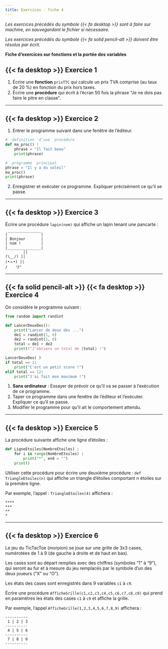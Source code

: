 ---
title: Exercices - fiche 4
---


_Les exercices précédés du symbole {{< fa desktop >}}  sont à faire sur machine, en sauvegardant le fichier si nécessaire._

_Les exercices précédés du symbole {{< fa solid pencil-alt >}} doivent être résolus par écrit._

**Fiche d'exercices sur fonctions et la portée des variables**

## {{< fa desktop >}}  Exercice 1

1. Écrire une **fonction** `prixTTC` qui calcule un prix TVA comprise (au taux de 20 %) en fonction du prix hors taxes.
2. Écrire une **procédure** qui écrit à l’écran 50 fois la phrase "Je ne dois pas faire le pitre en classe".

--------------------------------

## {{< fa desktop >}}  Exercice 2

1. Entrer le programme suivant dans une fenêtre de l’éditeur.

````py
#  definition  d’une  procédure
def ma_proc() :
    phrase = "Il fait beau" 
    print(phrase)

#  programme  principal 
phrase = "Il y a du soleil" 
ma_proc() 
print(phrase)
````
2.  Enregistrer et exécuter ce programme. Expliquer précisément ce qu’il se passe.

----------------------------------

## {{< fa desktop >}}  Exercice 3

Écrire une procédure `lapin(nom)` qui affiche un lapin tenant une pancarte :

````pycon
|￣￣￣￣￣￣￣￣￣|
| Bonjour       |
| nom !         |       
|_______________|
        ||
(\__/) ||
(•ㅅ•) || 
/ 　 づ"
````

-------------------------------------------------------

## {{< fa solid pencil-alt >}} {{< fa desktop >}}  Exercice 4

On considère le programme suivant :

````py
from random import randint

def LancerDeuxDes(): 
    print("Lancer de deux dés ...")
    de1 = randint(1, 6)
    de2 = randint(1, 6)
    total = de1 + de2
    print(f"J'obtiens un total de {total} !")

LancerDeuxDes( )
if total == 2:
    print("C'est un petit score !")
elif total == 12:
    print("J'ai fait mon maximum !")
````

1. **Sans ordinateur** : Essayer de prévoir ce qu'il va se passer à l'exécution de ce programme.
2. Taper ce programme dans une fenêtre de l'éditeur et l'exécuter. Expliquer ce qu'il se passe.
3. Modifier le programme pour qu'il ait le comportement attendu.

-------------------------------------

## {{< fa desktop >}}  Exercice 5

La procédure suivante affiche une ligne d’étoiles :

````py
def LigneEtoiles(NombreEtoiles) :
    for i in range(NombreEtoiles) :
        print("*", end = "")
    print()
````

Utiliser cette procédure pour écrire une deuxième procédure : `def  TriangleEtoiles(n)` qui affiche un triangle d’étoiles comportant $n$ étoiles sur la première ligne. 

Par exemple, l’appel : `TriangleEtoiles(4)` affichera :

````pycon
****
***
**
*
````

----------------------------------

## {{< fa desktop >}}  Exercice 6

Le jeu du TicTacToe (morpion) se joue sur une grille de 3x3 cases, numérotées de 1 à 9 (de gauche à droite et de haut en bas).

Les cases sont au départ remplies avec des chiffres (symboles "1" à "9"), qui seront au fur et à mesure du jeu remplacés par le symbole d'un des deux joueurs ("X" ou "O").

Les états des cases sont enregistrés dans 9 variables `c1` à `c9`.

Écrire une procédure `AfficheGrille(c1,c2,c3,c4,c5,c6,c7,c8,c9)` qui prend en paramètres les états des cases `c1` à `c9` et affiche la grille.

Par exemple, l’appel `AfficheGrille(1,2,3,4,5,6,7,8,9)` affichera :

````pycon
----------
 1 | 2 | 3 
----------
 4 | 5 | 6 
----------
 7 | 8 | 9 
----------
````
